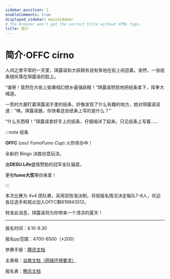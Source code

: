 ```yaml
---
sidebar_position: 1
enableComments: true
displayed_sidebar: mainSidebar
# The browser won't get the correct title without HTML tags.
title: 简介
---
```


# 简介·<Highlight color="#198dff">OFFC cirno</Highlight>

人间之里平常的一天里，琪露诺和大妖精有说有笑地在街上闲逛着。突然，一张纸条随风落在琪露诺的脸上。

<Highlight color="#198dff">“谁呀！竟然在大街上偷袭咱幻想乡最强妖精！”</Highlight>琪露诺愤怒地把纸条拿下，挥拳大喊道。

一旁的大酱盯着琪露诺手里的纸条，好像发现了什么有趣的地方。她对琪露诺说道：<Highlight color="#8f3fcf">“咦，琪露诺酱，你快看这张纸条上写的是什么？”</Highlight>

<Highlight color="#198dff">“什么东西呀！”</Highlight>琪露诺拿好手上的纸条，仔细端详了起来。只见纸条上写着......

:::note 纸条

<Highlight color="#198dff">**OFFC**</Highlight> (*osu! FumoFumo Cup*) 火热举办中！

全新的 Bingo 决胜创意玩法，

由<Highlight color="#232323">**DESU.Life**</Highlight>盛情赞助的冠军全队猫盘，

更有<Highlight color="#198dff">**fumo大奖**</Highlight>等你来拿！

:::

本次比赛为 4v4 团队赛，采用双败淘汰制，将视报名情况决定每队7-8人，欢迎各位选手和观众加入OFFC群<Highlight color="#198dff">619943512</Highlight>。

<Highlight color="#198dff">转发此消息，琪露诺将为你带来一个清凉的夏天！</Highlight>

---

报名时间：8.10-8.30

报名pp范围：4700-6500（±200）

参赛手册：[腾讯文档](https://docs.qq.com/doc/DV2VOWlZJdFZWZUpB)

主表格：[谷歌文档（网络环境要求）](https://docs.google.com/spreadsheets/d/14ZFqYajLDRjr863hDo5n5xvGQMoDZPmNwJycgQXr3YQ/)

报名表：[腾讯文档](https://docs.qq.com/form/page/DV1hXY1RMU1FOeGlM)
